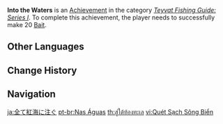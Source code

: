 {{Achievement Infobox
|title        = 
|id           = 81139
|order id     = 1131
|category     = Teyvat Fishing Guide: Series I
|description  = Successfully make 20 [[Bait]].
|requirements = 
|primogems    = 5
|tracking     = 
|topic        = 
}}
'''Into the Waters''' is an [[Achievement]] in the category ''[[Teyvat Fishing Guide: Series I]]''. To complete this achievement, the player needs to successfully make 20 [[Bait]].
<!--
==Trivia==

==Video Guides==
{{EVT
|video1   = 
|caption1 = 
}}
-->
==Other Languages==
{{Other Languages
|en      = Into the Waters
|zhs     = 尽倾江海里
|zhs_rm  = Jǐn Qīng Jiāng Hǎi Lǐ
|zht     = 盡傾江海裡
|zht_rm  = Jǐn Qīng Jiāng Hǎi Lǐ
|zh_tl   = 
|ja      = 全て江海に注ぐ
|ja_rm   = Subete Koukai ni Sosogu{{Assumed}}
|ja_tl   = Everything Flows into a Sea Bay
|ko      = 바다와 한 몸
|ko_rm   = Bada-wa Han Mom
|ko_tl   = Become One with The Sea
|es      = Un cebo para atraerlos a todos
|es_tl   = One Bait to Attract Them All
|fr      = Un appât pour les amener tous et dans mon hameçon les lier !
|fr_tl   = A Bait to Bring Them All and in My Hook Bind Them!
|ru      = Полная чаша
|ru_tl   = A Full Chalice
|th      = สู่ใต้ท้องทะเล
|th_rm   = 
|th_tl   = 
|vi      = Quét Sạch Sông Biển
|vi_tl   = 
|de      = Alles ins Wasser
|de_tl   = Everything Into the Water
|id      = Ditakdirkan ke Laut dan Samudra
|id_tl   = Destined to the Sea and Ocean
|pt      = Nas Águas
|pt_tl   = 
|tr      = Sulara Doğru
|tr_tl   = 
|it      = In acqua
|it_tl   = 
}}

==Change History==
{{Change History|2.1}}
<!--
==References==
{{Reflist}}
-->
==Navigation==
{{Achievement Navbox|Teyvat Fishing Guide: Series I}}

[[ja:全て紅海に注ぐ]]
[[pt-br:Nas Águas]]
[[th:สู่ใต้ท้องทะเล]]
[[vi:Quét Sạch Sông Biển]]